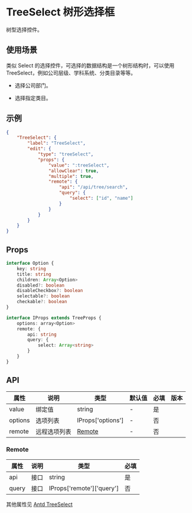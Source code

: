 # TreeSelect 树形选择框

树型选择控件。

## 使用场景

类似 Select 的选择控件，可选择的数据结构是一个树形结构时，可以使用 TreeSelect，例如公司层级、学科系统、分类目录等等。

- 选择公司部门。

- 选择指定类目。

## 示例

```json
{
	"TreeSelect": {
		"label": "TreeSelect",
		"edit": {
			"type": "treeSelect",
			"props": {
				"value": ":treeSelect",
				"allowClear": true,
				"multiple": true,
				"remote": {
					"api": "/api/tree/search",
					"query": {
						"select": ["id", "name"]
					}
				}
			}
		}
	}
}
```

## Props

```ts
interface Option {
	key: string
	title: string
	children: Array<Option>
	disabled?: boolean
	disableCheckbox?: boolean
	selectable?: boolean
	checkable?: boolean
}

interface IProps extends TreeProps {
	options: array<Option>
	remote: {
		api: string
		query: {
			select: Array<string>
		}
	}
}
```

## API

| 属性    | 说明         | 类型              | 默认值 | 必填 | 版本 |
| ------- | ------------ | ----------------- | ------ | ---- | ---- |
| value   | 绑定值       | string            | -      | 是   |      |
| options | 选项列表     | IProps['options'] | -      | 否   |      |
| remote  | 远程选项列表 | [Remote](#Remote) | -      | 否   |      |

### Remote

| 属性  | 说明 | 类型                      | 必填 |
| ----- | ---- | ------------------------- | ---- |
| api   | 接口 | string                    | 是   |
| query | 接口 | IProps['remote']['query'] | 否   |

其他属性见 [Antd TreeSelect](https://ant-design.gitee.io/components/tree-select-cn/)
